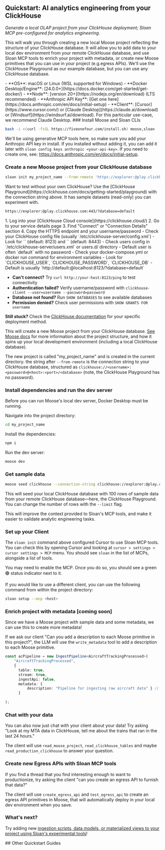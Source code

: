 
## Quickstart: AI analytics engineering from your ClickHouse
*Generate a local OLAP project from your ClickHouse deployment; Sloan MCP pre-configured for analytics engineering.*

This will walk you through creating a new local Moose project reflecting the structure of your ClickHouse database. It will allow you to add data to your local dev environment from your remote ClickHouse database, and use Sloan MCP tools to enrich your project with metadata, or create new Moose primitives that you can use in your project (e.g.egress APIs). We'll use the ClickHouse Playground as our example database, but you can use any ClickHouse database.

<Callout type="info" title="Prerequisites">
- **OS**: macOS or Linux (WSL supported for Windows)
- **Docker Desktop/Engine**: [24.0.0+](https://docs.docker.com/get-started/get-docker/)
- **Node**: [version 20+](https://nodejs.org/en/download) (LTS recommended)
- **Anthropic API Key**: [Get one here](https://docs.anthropic.com/en/docs/initial-setup)
- **Client**: [Cursor](https://www.cursor.com/) or [Claude Desktop](https://claude.ai/download) or [Windsurf](https://windsurf.ai/download). For this particular use-case, we recommend Claude Desktop.
</Callout>

<Steps>
### Install Moose and Sloan CLIs

```bash filename="Terminal" copy
bash -i <(curl -fsSL https://fiveonefour.com/install.sh) moose,sloan
```

We'll be using generative MCP tools here, so make sure you add your Anthropic API key in install. If you installed without adding it, you can add it later with `sloan config keys anthropic <your-api-key>`. If you need to create one, see: https://docs.anthropic.com/en/docs/initial-setup.

### Create a new Moose project from your ClickHouse database

```bash filename="Terminal" copy
sloan init my_project_name --from-remote 'https://explorer:@play.clickhouse.com:443/?database=default' --language python --mcp cursor-project
```

<Callout type="info" title="Try with ClickHouse Playground">
Want to test without your own ClickHouse? Use the [ClickHouse Playground](https://clickhouse.com/docs/getting-started/playground) with the connection string above. It has sample datasets (read-only) you can experiment with.

```txt copy
https://explorer:@play.clickhouse.com:443/?database=default
```

</Callout>


<ToggleBlock openText="Need help finding credentials?" closeText="Hide credential help">
  <Tabs items={["ClickHouse Cloud", "Self-Hosted", "Docker"]}>
    <Tabs.Tab>
      1. Log into your [ClickHouse Cloud console](https://clickhouse.cloud/)
      2. Go to your service details page
      3. Find "Connect" or "Connection Details" section
      4. Copy the HTTPS endpoint and your username/password
    </Tabs.Tab>
    <Tabs.Tab>
      - Check your ClickHouse config file (usually `/etc/clickhouse-server/config.xml`)
      - Look for `<http_port>` (default: 8123) and `<https_port>` (default: 8443)
      - Check users config in `/etc/clickhouse-server/users.xml` or users.d/ directory
      - Default user is often `default` with no password
    </Tabs.Tab>
    <Tabs.Tab>
      - Check your docker-compose.yml or docker run command for environment variables
      - Look for `CLICKHOUSE_USER`, `CLICKHOUSE_PASSWORD`, `CLICKHOUSE_DB`
      - Default is usually `http://default:@localhost:8123/?database=default`
    </Tabs.Tab>
  </Tabs>
</ToggleBlock>

<ToggleBlock openText="Common Issues" closeText="Hide Common Issues">

- **Can't connect?** Try `curl http://your-host:8123/ping` to test connectivity
- **Authentication failed?** Verify username/password with `clickhouse-client --user=username --password=password`
- **Database not found?** Run `SHOW DATABASES` to see available databases
- **Permission denied?** Check user permissions with `SHOW GRANTS FOR username`

**Still stuck?** Check the [ClickHouse documentation](https://clickhouse.com/docs/en/getting-started/install) for your specific deployment method.

</ToggleBlock>


This will create a new Moose project from your ClickHouse database. [See Moose docs](https://docs.fiveonefour.com/moose) for more information about the project structure, and how it spins up your local development environment (including a local ClickHouse database).


The new project is called "my_project_name" and is created in the current directory. the string after `--from-remote` is the connection string to your ClickHouse database, structured as `clickhouse://<username>:<password>@<host>:<port>/<database>` (note, the ClickHouse Playground has no password).


### Install dependencies and run the dev server

Before you can run Moose's local dev server, Docker Desktop must be running.

Navigate into the project directory:

```bash filename="Terminal" copy
cd my_project_name
```

Install the dependencies: 

```bash filename="Terminal" copy
npm i
```

Run the dev server:

```bash filename="Terminal" copy
moose dev
```

### Get sample data

```bash filename="Terminal" copy
moose seed clickhouse --connection-string clickhouse://explorer:@play.clickhouse.com/default --limit 100
```

This will seed your local ClickHouse database with 100 rows of sample data from your remote ClickHouse database—here, the ClickHouse Playground. You can change the number of rows with the `--limit` flag.

This will improve the context provided to Sloan's MCP tools, and make it easier to validate analytic engineering tasks.

### Set up your Client

The `sloan init` command above configured Cursor to use Sloan MCP tools. You can check this by opening Cursor and looking at `cursor > settings > cursor settings > MCP` menu. You should see `sloan` in the list of MCPs, alongside a list of tools. 

You may need to enable the MCP. Once you do so, you should see a green 🟢 status indicator next to it.

<ZoomImg light="/cursor-mcp-settings.png" dark="/cursor-mcp-settings.png" alt="Claude search and tools, MCP running" />

If you would like to use a different client, you can use the following command from within the project directory:

```bash filename="Terminal" copy
sloan setup --mcp <host>
```

### Enrich project with metadata [coming soon]

Since we have a Moose project with sample data and some metadata, we can use this to create more metadata! 

If we ask our client "Can you add a description to each Moose primitive in this project?", the LLM will use the `write_metadata` tool to add a description to each Moose primitive.

```TypeScript filename="my_project_name/index.ts"
const acPipeline = new IngestPipeline<AircraftTrackingProcessed>(
    "AircraftTrackingProcessed",
    {
      table: true,
      stream: true,
      ingestApi: false,
      metadata: {
          description: "Pipeline for ingesting raw aircraft data" } // new description field!
      }
    
);
```

### Chat with your data

You can also now just chat with your client about your data! Try asking "Look at my MTA data in ClickHouse, tell me about the trains that ran in the last 24 hours."

The client will use `read_moose_project`, `read_clickhouse_tables` and maybe `read_production_clickhouse` to answer your question.

### Create new Egress APIs with Sloan MCP tools

If you find a thread that you find interesting enough to want to productionize, try asking the client "can you create an egress API to furnish that data?"

The client will use `create_egress_api` and `test_egress_api` to create an egress API primitives in Moose, that will automatically deploy in your local dev environment when you save.

### What's next?

Try adding new [ingestion scripts, data models, or materialized views to your project using Sloan's experimental tools](https://docs.fiveonefour.com/sloan/reference/tool-reference#experimental-moose-tools)!

</Steps>
## Other Quickstart Guides

<FeatureGrid>
  <FeatureCard
    href="/sloan/guides/clickhouse-chat"
    Icon={Icons.api}
    title="AI Chat with ClickHouse"
    description="
    "
    variant="sloan"
  />
  
  
  <FeatureCard
    href="/sloan/guides/from-template"
    Icon={Icons.db}
    title="AI powered OLAP templates"
    description="
    "
    variant="sloan"
  />

</FeatureGrid>
